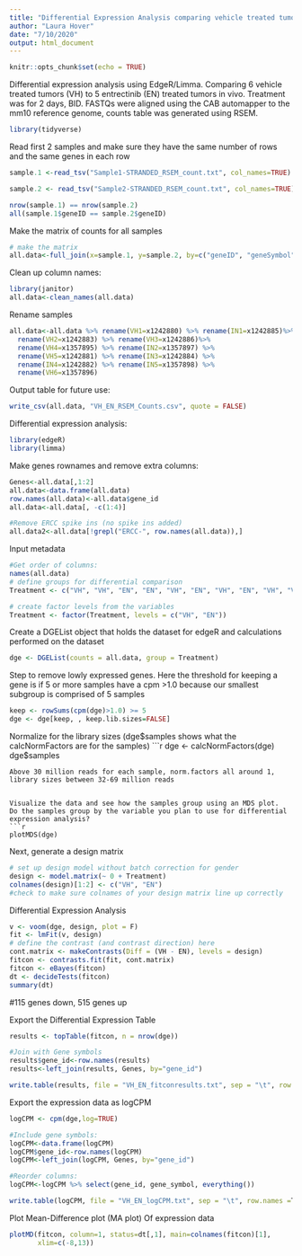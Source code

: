 ```yaml
---
title: "Differential Expression Analysis comparing vehicle treated tumor to Entrectinib treated tumor in vivo"
author: "Laura Hover"
date: "7/10/2020"
output: html_document
---
```

```r
knitr::opts_chunk$set(echo = TRUE)
```

Differential expression analysis using EdgeR/Limma.  Comparing 6 vehicle treated tumors (VH) to 5 entrectinib (EN) treated tumors in vivo.  Treatment was for 2 days, BID.  FASTQs were aligned using the CAB automapper to the mm10 reference genome, counts table was generated using RSEM.

```r
library(tidyverse)
```

Read first 2 samples and make sure they have the same number of rows and the same genes in each row
```r
sample.1 <-read_tsv("Sample1-STRANDED_RSEM_count.txt", col_names=TRUE)

sample.2 <- read_tsv("Sample2-STRANDED_RSEM_count.txt", col_names=TRUE)

nrow(sample.1) == nrow(sample.2)
all(sample.1$geneID == sample.2$geneID)
```

Make the matrix of counts for all samples
```r
# make the matrix
all.data<-full_join(x=sample.1, y=sample.2, by=c("geneID", "geneSymbol", "bioType", "annotationLevel"))
```

Clean up column names:
```r
library(janitor)
all.data<-clean_names(all.data)
```


Rename samples
```r
all.data<-all.data %>% rename(VH1=x1242880) %>% rename(IN1=x1242885)%>%
  rename(VH2=x1242883) %>% rename(VH3=x1242886)%>%
  rename(VH4=x1357895) %>% rename(IN2=x1357897) %>%
  rename(VH5=x1242881) %>% rename(IN3=x1242884) %>%
  rename(IN4=x1242882) %>% rename(IN5=x1357898) %>%
  rename(VH6=x1357896)
```


Output table for future use:
```r
write_csv(all.data, "VH_EN_RSEM_Counts.csv", quote = FALSE)

```

Differential expression analysis:
```r
library(edgeR)
library(limma)
```


Make genes rownames and remove extra columns:
```r
Genes<-all.data[,1:2]
all.data<-data.frame(all.data)
row.names(all.data)<-all.data$gene_id
all.data<-all.data[, -c(1:4)]

#Remove ERCC spike ins (no spike ins added)
all.data2<-all.data[!grepl("ERCC-", row.names(all.data)),]
```



Input metadata
```r
#Get order of columns:
names(all.data)
# define groups for differential comparison
Treatment <- c("VH", "VH", "EN", "EN", "VH", "EN", "VH", "EN", "VH", "VH","EN")

# create factor levels from the variables
Treatment <- factor(Treatment, levels = c("VH", "EN"))

```

Create a DGEList object that holds the dataset for edgeR and calculations performed on the dataset
```r
dge <- DGEList(counts = all.data, group = Treatment)
```

Step to remove lowly expressed genes.  Here the threshold for keeping a gene is if 5 or more samples have a cpm >1.0 because our smallest subgroup is comprised of 5 samples
```r
keep <- rowSums(cpm(dge)>1.0) >= 5 
dge <- dge[keep, , keep.lib.sizes=FALSE]
```

Normalize for the library sizes (dge$samples shows what the calcNormFactors are for the samples)
```r
dge <- calcNormFactors(dge)
dge$samples
```
Above 30 million reads for each sample, norm.factors all around 1, library sizes between 32-69 million reads


Visualize the data and see how the samples group using an MDS plot.  
Do the samples group by the variable you plan to use for differential expression analysis?
```r
plotMDS(dge)
```

Next, generate a design matrix
```r
# set up design model without batch correction for gender
design <- model.matrix(~ 0 + Treatment)
colnames(design)[1:2] <- c("VH", "EN")
#check to make sure colnames of your design matrix line up correctly
```


Differential Expression Analysis
```r
v <- voom(dge, design, plot = F)
fit <- lmFit(v, design)
# define the contrast (and contrast direction) here
cont.matrix <- makeContrasts(Diff = (VH - EN), levels = design)
fitcon <- contrasts.fit(fit, cont.matrix)
fitcon <- eBayes(fitcon)
dt <- decideTests(fitcon)
summary(dt)
```

#115 genes down, 515 genes up



Export the Differential Expression Table
```r
results <- topTable(fitcon, n = nrow(dge))

#Join with Gene symbols
results$gene_id<-row.names(results)
results<-left_join(results, Genes, by="gene_id")

write.table(results, file = "VH_EN_fitconresults.txt", sep = "\t", row.names = T, quote = F)
```

Export the expression data as logCPM
```r
logCPM <- cpm(dge,log=TRUE)

#Include gene symbols:
logCPM<-data.frame(logCPM)
logCPM$gene_id<-row.names(logCPM)
logCPM<-left_join(logCPM, Genes, by="gene_id")

#Reorder columns:
logCPM<-logCPM %>% select(gene_id, gene_symbol, everything())

write.table(logCPM, file = "VH_EN_logCPM.txt", sep = "\t", row.names =T, quote = F)
```

Plot Mean-Difference plot (MA plot) Of expression data
```r
plotMD(fitcon, column=1, status=dt[,1], main=colnames(fitcon)[1], 
       xlim=c(-8,13))
```

